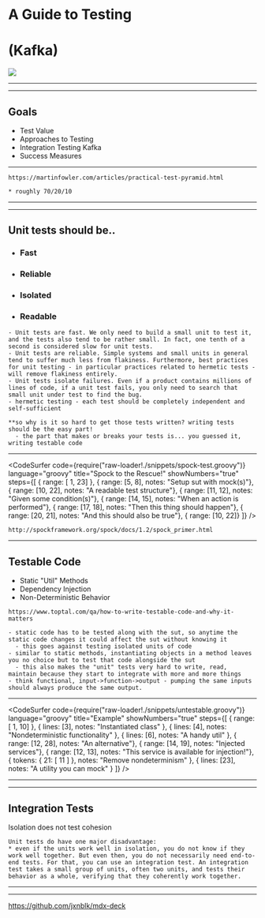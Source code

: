 

<HeadMeta />


# A Guide to Testing 
# (Kafka)

<img src={nondeterminism} />

---

<Person
  avatar={matt} 
  name="Matt Schroeder" 
  title="Senior Consultant" 
  logo={opi}
  logoHeight="40"
  linkedin="matthewschroeder3"
  github="msschroe3"
  />

---

## Goals

<ul style={{ textAlign: 'left' }}>
  <Appear>
    <li>Test Value</li>
    <li>Approaches to Testing</li>
    <li>Integration Testing Kafka</li>
    <li>Success Measures</li>
  </Appear>
</ul>

---

<ContainImage src='./assets/1-pyramid.png' />

```notes
https://martinfowler.com/articles/practical-test-pyramid.html

* roughly 70/20/10
```
---

<ContainImage src='./assets/2-pyramid-unit.png' />

---

## Unit tests should be..

<ul style={{ listStyleType: 'none', color: '#FEE56E'}}>
  <Appear>
    <li><h3 style={{ margin: '5px' }}>Fast</h3></li>
    <li><h3 style={{ margin: '5px' }}>Reliable</h3></li>
    <li><h3 style={{ margin: '5px' }}>Isolated</h3></li>
    <li><h3 style={{ margin: '5px' }}>Readable</h3></li>
  </Appear>
</ul>

```notes
- Unit tests are fast. We only need to build a small unit to test it, and the tests also tend to be rather small. In fact, one tenth of a second is considered slow for unit tests. 
- Unit tests are reliable. Simple systems and small units in general tend to suffer much less from flakiness. Furthermore, best practices for unit testing - in particular practices related to hermetic tests - will remove flakiness entirely. 
- Unit tests isolate failures. Even if a product contains millions of lines of code, if a unit test fails, you only need to search that small unit under test to find the bug. 
- hermetic testing - each test should be completely independent and self-sufficient

**so why is it so hard to get those tests written? writing tests should be the easy part!
  - the part that makes or breaks your tests is... you guessed it, writing testable code
```
---

<CodeSurfer
  code={require("raw-loader!./snippets/spock-test.groovy")}
  language="groovy"
  title="Spock to the Rescue!"
  showNumbers="true"
  steps={[
    { range: [ 1,  23] },
    { range: [5, 8], notes: "Setup sut with mock(s)"},
    { range: [10, 22], notes: "A readable test structure"},
    { range: [11, 12], notes: "Given some condition(s)"},
    { range: [14, 15], notes: "When an action is performed"},
    { range: [17, 18], notes: "Then this thing should happen"},
    { range: [20, 21], notes: "And this should also be true"},
    { range: [10, 22]}
  ]}
/>

```notes
http://spockframework.org/spock/docs/1.2/spock_primer.html
```

---

<HalfImage src='./assets/great.jpg' />

## Testable Code

<ul style={{listStyleType: 'none', color: '#E12B2E'}}>
  <li>Static "Util" Methods</li>
  <li>Dependency Injection</li>
  <li>Non-Deterministic Behavior</li>
</ul>

```notes
https://www.toptal.com/qa/how-to-write-testable-code-and-why-it-matters

- static code has to be tested along with the sut, so anytime the static code changes it could affect the sut without knowing it
  - this goes against testing isolated units of code
- similar to static methods, instantiating objects in a method leaves you no choice but to test that code alongside the sut
  - this also makes the "unit" tests very hard to write, read, maintain because they start to integrate with more and more things
- think functional, input->function->output - pumping the same inputs should always produce the same output.
```

---

<CodeSurfer
  code={require("raw-loader!./snippets/untestable.groovy")}
  language="groovy"
  title="Example"
  showNumbers="true"
  steps={[
    { range: [ 1,  10] },
    { lines: [3], notes: "Instantiated class" },
    { lines: [4], notes: "Nondeterministic functionality" },
    { lines: [6], notes: "A handy util" },
    { range: [12, 28], notes: "An alternative"},
    { range: [14, 19], notes: "Injected services"},
    { range: [12, 13], notes: "This service is available for injection!"},
    { tokens: { 21: [ 11 ] }, notes: "Remove nondeterminism" },
    { lines: [23], notes: "A utility you can mock" }
  ]}
/>

---

<ContainImage src='./assets/3-pyramid-integration.png' />

---

## Integration Tests

Isolation does not test cohesion

```notes
Unit tests do have one major disadvantage: 
* even if the units work well in isolation, you do not know if they work well together. But even then, you do not necessarily need end-to-end tests. For that, you can use an integration test. An integration test takes a small group of units, often two units, and tests their behavior as a whole, verifying that they coherently work together.
```

---

<ContainImage src='./assets/4-pyramid-e2e.png' />

---

<https://github.com/jxnblk/mdx-deck>
